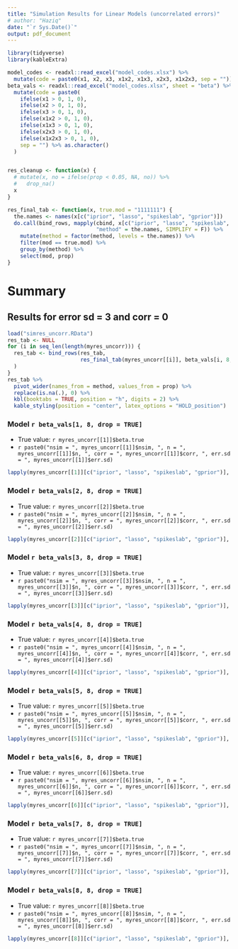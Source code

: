```yaml
---
title: "Simulation Results for Linear Models (uncorrelated errors)"
# author: "Haziq"
date: "`r Sys.Date()`"
output: pdf_document
---
```


```r
library(tidyverse)
library(kableExtra)

model_codes <- readxl::read_excel("model_codes.xlsx") %>%
  mutate(code = paste0(x1, x2, x3, x1x2, x1x3, x2x3, x1x2x3, sep = ""))
beta_vals <- readxl::read_excel("model_codes.xlsx", sheet = "beta") %>%
  mutate(code = paste0(
    ifelse(x1 > 0, 1, 0),
    ifelse(x2 > 0, 1, 0),
    ifelse(x3 > 0, 1, 0),
    ifelse(x1x2 > 0, 1, 0),
    ifelse(x1x3 > 0, 1, 0),
    ifelse(x2x3 > 0, 1, 0),
    ifelse(x1x2x3 > 0, 1, 0),
    sep = "") %>% as.character()
  )


res_cleanup <- function(x) {
  # mutate(x, no = ifelse(prop < 0.05, NA, no)) %>%
  #   drop_na()
  x
}

res_final_tab <- function(x, true.mod = "1111111") {
  the.names <- names(x[c("iprior", "lasso", "spikeslab", "gprior")])
  do.call(bind_rows, mapply(cbind, x[c("iprior", "lasso", "spikeslab", "gprior")], 
                            "method" = the.names, SIMPLIFY = F)) %>%
    mutate(method = factor(method, levels = the.names)) %>%
    filter(mod == true.mod) %>%
    group_by(method) %>%
    select(mod, prop) 
}
```


# Summary

## Results for error sd = 3 and corr = 0


```r
load("simres_uncorr.RData")
res_tab <- NULL
for (i in seq_len(length(myres_uncorr))) {
  res_tab <- bind_rows(res_tab,
                       res_final_tab(myres_uncorr[[i]], beta_vals[i, 8, drop = TRUE]) 
  )
}
res_tab %>% 
  pivot_wider(names_from = method, values_from = prop) %>%
  replace(is.na(.), 0) %>%
  kbl(booktabs = TRUE, position = "h", digits = 2) %>%
  kable_styling(position = "center", latex_options = "HOLD_position")
```


\newpage

### Model `r beta_vals[1, 8, drop = TRUE]`

- True value: `r myres_uncorr[[1]]$beta.true`
- `r paste0("nsim = ", myres_uncorr[[1]]$nsim, ", n = ", myres_uncorr[[1]]$n, ", corr = ", myres_uncorr[[1]]$corr, ", err.sd = ", myres_uncorr[[1]]$err.sd)`

```r
lapply(myres_uncorr[[1]][c("iprior", "lasso", "spikeslab", "gprior")], res_cleanup)
```
\newpage


### Model `r beta_vals[2, 8, drop = TRUE]`

- True value: `r myres_uncorr[[2]]$beta.true`
- `r paste0("nsim = ", myres_uncorr[[2]]$nsim, ", n = ", myres_uncorr[[2]]$n, ", corr = ", myres_uncorr[[2]]$corr, ", err.sd = ", myres_uncorr[[2]]$err.sd)`

```r
lapply(myres_uncorr[[2]][c("iprior", "lasso", "spikeslab", "gprior")], res_cleanup)
```
\newpage


### Model `r beta_vals[3, 8, drop = TRUE]`

- True value: `r myres_uncorr[[3]]$beta.true`
- `r paste0("nsim = ", myres_uncorr[[3]]$nsim, ", n = ", myres_uncorr[[3]]$n, ", corr = ", myres_uncorr[[3]]$corr, ", err.sd = ", myres_uncorr[[3]]$err.sd)`

```r
lapply(myres_uncorr[[3]][c("iprior", "lasso", "spikeslab", "gprior")], res_cleanup)
```
\newpage

### Model `r beta_vals[4, 8, drop = TRUE]`

- True value: `r myres_uncorr[[4]]$beta.true`
- `r paste0("nsim = ", myres_uncorr[[4]]$nsim, ", n = ", myres_uncorr[[4]]$n, ", corr = ", myres_uncorr[[4]]$corr, ", err.sd = ", myres_uncorr[[4]]$err.sd)`

```r
lapply(myres_uncorr[[4]][c("iprior", "lasso", "spikeslab", "gprior")], res_cleanup)
```
\newpage

### Model `r beta_vals[5, 8, drop = TRUE]`

- True value: `r myres_uncorr[[5]]$beta.true`
- `r paste0("nsim = ", myres_uncorr[[5]]$nsim, ", n = ", myres_uncorr[[5]]$n, ", corr = ", myres_uncorr[[5]]$corr, ", err.sd = ", myres_uncorr[[5]]$err.sd)`

```r
lapply(myres_uncorr[[5]][c("iprior", "lasso", "spikeslab", "gprior")], res_cleanup)
```
\newpage


### Model `r beta_vals[6, 8, drop = TRUE]`

- True value: `r myres_uncorr[[6]]$beta.true`
- `r paste0("nsim = ", myres_uncorr[[6]]$nsim, ", n = ", myres_uncorr[[6]]$n, ", corr = ", myres_uncorr[[6]]$corr, ", err.sd = ", myres_uncorr[[6]]$err.sd)`

```r
lapply(myres_uncorr[[6]][c("iprior", "lasso", "spikeslab", "gprior")], res_cleanup)
```
\newpage


### Model `r beta_vals[7, 8, drop = TRUE]`

- True value: `r myres_uncorr[[7]]$beta.true`
- `r paste0("nsim = ", myres_uncorr[[7]]$nsim, ", n = ", myres_uncorr[[7]]$n, ", corr = ", myres_uncorr[[7]]$corr, ", err.sd = ", myres_uncorr[[7]]$err.sd)`

```r
lapply(myres_uncorr[[7]][c("iprior", "lasso", "spikeslab", "gprior")], res_cleanup)
```
\newpage

### Model `r beta_vals[8, 8, drop = TRUE]`

- True value: `r myres_uncorr[[8]]$beta.true`
- `r paste0("nsim = ", myres_uncorr[[8]]$nsim, ", n = ", myres_uncorr[[8]]$n, ", corr = ", myres_uncorr[[8]]$corr, ", err.sd = ", myres_uncorr[[8]]$err.sd)`

```r
lapply(myres_uncorr[[8]][c("iprior", "lasso", "spikeslab", "gprior")], res_cleanup)
```
\newpage




